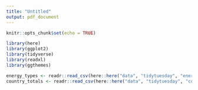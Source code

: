 ```yaml
---
title: "Untitled"
output: pdf_document
---
```


```r
knitr::opts_chunk$set(echo = TRUE)

library(here)
library(ggplot2)
library(tidyverse)
library(readxl)
library(ggthemes)

energy_types <- readr::read_csv(here::here("data", "tidytuesday", "energy_types.csv"))
country_totals <- readr::read_csv(here::here("data", "tidytuesday", "country_totals.csv"))
```

```r

```
